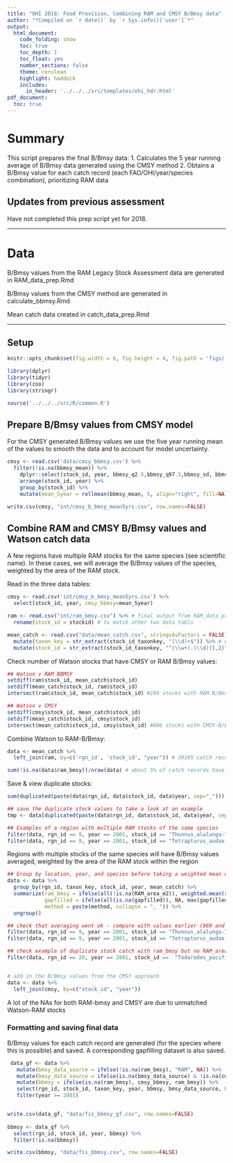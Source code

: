 ```yaml
---
title: "OHI 2018: Food Provision, Combining RAM and CMSY B/Bmsy data"
author: "*Compiled on `r date()` by `r Sys.info()['user']`*"
output: 
  html_document:
    code_folding: show
    toc: true
    toc_depth: 1
    toc_float: yes
    number_sections: false
    theme: cerulean
    highlight: haddock
    includes: 
      in_header: '../../../src/templates/ohi_hdr.html'
pdf_document:
  toc: true
---
```


# Summary

This script prepares the final B/Bmsy data:
1. Calculates the 5 year running average of B/Bmsy data generated using the CMSY method
2. Obtains a B/Bmsy value for each catch record (each FAO/OHI/year/species combination), prioritizing RAM data


## Updates from previous assessment
Have not completed this prep script yet for 2018.

***

# Data

B/Bmsy values from the RAM Legacy Stock Assessment data are generated in RAM_data_prep.Rmd

B/Bmsy values from the CMSY method are generated in calculate_bbmsy.Rmd

Mean catch data created in catch_data_prep.Rmd

***

## Setup

``` r

knitr::opts_chunk$set(fig.width = 6, fig.height = 4, fig.path = 'figs/',message = FALSE, warning = FALSE, eval=FALSE)
```

```r
library(dplyr)
library(tidyr)
library(zoo)
library(stringr)

source('../../../src/R/common.R')
```

## Prepare B/Bmsy values from CMSY model

For the CMSY generated B/Bmsy values we use the five year running mean of the values to smooth the data and to account for model uncertainty.

```r

cmsy <- read.csv('data/cmsy_bbmsy.csv') %>%
  filter(!is.na(bbmsy_mean)) %>%
    dplyr::select(stock_id, year, bbmsy_q2.5,bbmsy_q97.5,bbmsy_sd, bbmsy_mean, model) %>%
    arrange(stock_id, year) %>%
    group_by(stock_id) %>%
    mutate(mean_5year = rollmean(bbmsy_mean, 5, align="right", fill=NA))

write.csv(cmsy, "int/cmsy_b_bmsy_mean5yrs.csv", row.names=FALSE)

```

## Combine RAM and CMSY B/Bmsy values and Watson catch data

A few regions have multiple RAM stocks for the same species (see scientific name). In these cases, we will average the B/Bmsy values of the species, weighted by the area of the RAM stock.

Read in the three data tables:
```r

cmsy <- read.csv('int/cmsy_b_bmsy_mean5yrs.csv') %>%
  select(stock_id, year, cmsy_bbmsy=mean_5year)

ram <- read.csv("int/ram_bmsy.csv") %>% # final output from RAM_data_prep
  rename(stock_id = stockid) # to match other two data tabls

mean_catch <- read.csv("data/mean_catch.csv", stringsAsFactors = FALSE) %>% # final output from Watson catch
  mutate(taxon_key = str_extract(stock_id_taxonkey, "(\\d)+$")) %>% # extract ending consecutive digits
  mutate(stock_id = str_extract(stock_id_taxonkey, "^(\\w+).(\\d){1,2}")) 

```

Check number of Watson stocks that have CMSY or RAM B/Bmsy values:
```r
## Watson v RAM BBMSY
setdiff(ram$stock_id, mean_catch$stock_id)
setdiff(mean_catch$stock_id, ram$stock_id)
intersect(ram$stock_id, mean_catch$stock_id) #286 stocks with RAM-B/Bmsy data (although RAM is matched by fao and rgn ids)

## Watson v CMSY
setdiff(cmsy$stock_id, mean_catch$stock_id)
setdiff(mean_catch$stock_id, cmsy$stock_id)
intersect(mean_catch$stock_id, cmsy$stock_id) #806 stocks with CMSY-B/Bmsy data
```

Combine Watson to RAM-B/Bmsy:
```r

data <- mean_catch %>%
  left_join(ram, by=c('rgn_id', 'stock_id', "year")) # 30105 catch records (catch from specific fao and ohi regions)

sum(!is.na(data$ram_bmsy))/nrow(data) # about 5% of catch records have RAM data

```

Save & view duplicate stocks:
```r

sum(duplicated(paste(data$rgn_id, data$stock_id, data$year, sep="_"))) # 3948 regions with multiple RAM stocks (stockid_ram) for the same species (see scientific name in stockid)

## save the duplicate stock values to take a look at an example
tmp <- data[duplicated(paste(data$rgn_id, data$stock_id, data$year, sep="_")), ]

## Examples of a region with multiple RAM stocks of the same species
filter(data, rgn_id == 9, year == 2001, stock_id == "Thunnus_alalunga-71") # stocks ALBANPAC and ALBASPAC are the same species; neab catch 969 tonnes
filter(data, rgn_id == 9, year == 2001, stock_id == "Tetrapturus_audax-71") # stocks STMARLINWCNPAC and STMARLINSWPO are the same species; mean catch 104 tonnes
```

Regions with multiple stocks of the same species will have B/Bmsy values averaged, weighted by the area of the RAM stock within the region 
```r

## Group by location, year, and species before taking a weighted mean of the catch
data <- data %>%
  group_by(rgn_id, taxon_key, stock_id, year, mean_catch) %>%   
  summarize(ram_bmsy = ifelse(all(!is.na(RAM_area_m2)), weighted.mean(ram_bmsy, RAM_area_m2, na.rm=TRUE), mean(ram_bmsy, na.rm = TRUE)),
            gapfilled = ifelse(all(is.na(gapfilled)), NA, max(gapfilled, na.rm=TRUE)),
            method = paste(method, collapse = ", ")) %>%
  ungroup()

## check that averaging went ok - compare with values earlier (969 and 104)
filter(data, rgn_id == 9, year == 2001, stock_id == "Thunnus_alalunga-71")
filter(data, rgn_id == 9, year == 2001, stock_id == "Tetrapturus_audax-71")

## check example of duplicate stock catch with ram_bmsy but no RAM_area_m2 value, ram_bmsy should not be NA (should be 2.2 tonnes, checked)
filter(data, rgn_id == 20, year == 2001, stock_id ==  "Todarodes_pacificus-61")


# add in the B/Bmsy values from the CMSY approach
data <- data %>%
  left_join(cmsy, by=c("stock_id", "year"))

```

A lot of the NAs for both RAM-bmsy and CMSY are due to unmatched Watson-RAM stocks

### Formatting and saving final data

B/Bmsy values for each catch record are generated (for the species where this is possible) and saved. A corresponding gapfilling dataset is also saved.
```r

 data_gf <- data %>%
   mutate(bmsy_data_source = ifelse(!is.na(ram_bmsy), "RAM", NA)) %>%
   mutate(bmsy_data_source = ifelse(is.na(bmsy_data_source) & !is.na(cmsy_bbmsy), "CMSY", bmsy_data_source)) %>%
   mutate(bbmsy = ifelse(is.na(ram_bmsy), cmsy_bbmsy, ram_bmsy)) %>%
   select(rgn_id, stock_id, taxon_key, year, bbmsy, bmsy_data_source, RAM_gapfilled=method, mean_catch) %>%
   filter(year >= 2001)


write.csv(data_gf, "data/fis_bbmsy_gf.csv", row.names=FALSE) 
 
bbmsy <- data_gf %>%
  select(rgn_id, stock_id, year, bbmsy) %>%
  filter(!is.na(bbmsy))

write.csv(bbmsy, "data/fis_bbmsy.csv", row.names=FALSE) 

```

